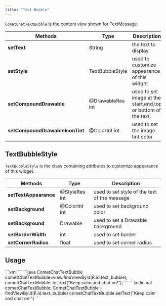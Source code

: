 ```yaml
---
title: "Text Bubble"
---
```


`CometChatTextBubble` is the content view shown for TextMessage.

| Methods                         | Type             | Description                                                   |
| ------------------------------- | ---------------- | ------------------------------------------------------------- |
| **setText**                     | String           | the text to display                                           |
| **setStyle**                    | TextBubbleStyle  | used to customize appearance of this widget                   |
| **setCompoundDrawable**         | @DrawableRes int | used to set image at the start,end,top or bottom of the text. |
| **setCompoundDrawableIconTint** | @ColorInt int    | used to set the image tint color                              |

## TextBubbleStyle

`TextBubbleStyle` is the class containing attributes to customize appearance of this widget.

| Methods               | Type          | Description                                  |
| --------------------- | ------------- | -------------------------------------------- |
| **setTextAppearance** | @StyleRes int | used to set style of the text of the message |
| **setBackground**     | @ColorInt int | used to set background color                 |
| **setBackground**     | Drawable      | used to set a Drawable background            |
| **setBorderWidth**    | int           | used to set border                           |
| **setCornerRadius**   | float         | used to set corner radius                    |

## Usage

<Tabs>
<Tab title="XML">
```xml
<com.cometchat.chatuikit.shared.views.CometChatTextBubble.CometChatTextBubble
        android:id="@+id/text_bubble"
        android:layout_width="wrap_content"
        android:layout_height="wrap_content" />
```

</Tab>

</Tabs>

<Tabs>
<Tab title="Java">
```java
CometChatTextBubble cometChatTextBubble=view.findViewById(R.id.text_bubble);
cometChatTextBubble.setText("Keep calm and chat on!");
```

</Tab>

<Tab title="Kotlin">
```kotlin
val cometChatTextBubble: CometChatTextBubble = findViewById(R.id.text_bubble)
cometChatTextBubble.setText("Keep calm and chat on!")
```

</Tab>

</Tabs>
